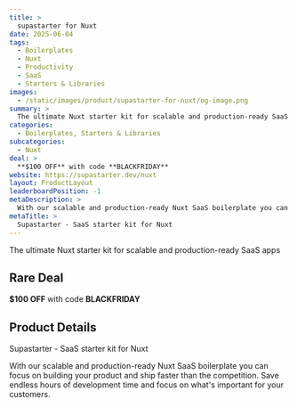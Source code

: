```yaml
---
title: >
  supastarter for Nuxt
date: 2025-06-04
tags:
  - Boilerplates
  - Nuxt
  - Productivity
  - SaaS
  - Starters & Libraries
images:
  - /static/images/product/supastarter-for-nuxt/og-image.png
summary: >
  The ultimate Nuxt starter kit for scalable and production-ready SaaS apps
categories:
  - Boilerplates, Starters & Libraries
subcategories:
  - Nuxt
deal: >
  **$100 OFF** with code **BLACKFRIDAY**
website: https://supastarter.dev/nuxt
layout: ProductLayout
leaderboardPosition: -1
metaDescription: >
  With our scalable and production-ready Nuxt SaaS boilerplate you can focus on building your product and ship faster than the competition. Save endless hours of development time and focus on what's important for your customers.
metaTitle: >
  Supastarter - SaaS starter kit for Nuxt
---
```

The ultimate Nuxt starter kit for scalable and production-ready SaaS apps

## Rare Deal

**$100 OFF** with code **BLACKFRIDAY**

## Product Details

Supastarter - SaaS starter kit for Nuxt

With our scalable and production-ready Nuxt SaaS boilerplate you can focus on building your product and ship faster than the competition. Save endless hours of development time and focus on what's important for your customers.
